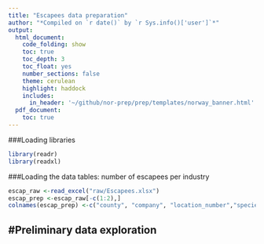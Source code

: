 ```yaml
---
title: "Escapees data preparation"
author: "*Compiled on `r date()` by `r Sys.info()['user']`*"
output: 
  html_document:
    code_folding: show
    toc: true
    toc_depth: 3
    toc_float: yes
    number_sections: false
    theme: cerulean
    highlight: haddock
    includes: 
      in_header: '~/github/nor-prep/prep/templates/norway_banner.html'
  pdf_document:
    toc: true
---
```

###Loading libraries
```r
library(readr)
library(readxl)
```

###Loading the data tables: number of escapees per industry
```r
escap_raw <-read_excel("raw/Escapees.xlsx")
escap_prep <-escap_raw[-c(1:2),]
colnames(escap_prep) <-c("county", "company", "location_number","species", "size_kg", "date", "year", "count_escaped", "count_esc_fishdir", "produced", "recatched", "escaped_final")

```

## #Preliminary data exploration



